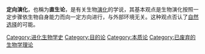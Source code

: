 {{expand|time=2015-06-04T10:09:34+00:00}}
{{unreferenced|time=2015-06-04T10:09:34+00:00}}
'''定向演化'''，也稱为'''直生论'''，是有关生物[[演化|演化]]的学说，其基本观点是生物演化按照一定步骤依生物自身能力而向一定方向进行，与外部环境无关。这种观点否认了[[自然选择|自然选择]]的可能。

[[Category:进化生物学史|Category:进化生物学史]]
[[Category:目的论|Category:目的论]]
[[Category:本质论|Category:本质论]]
[[Category:已废弃的生物学理论|Category:已废弃的生物学理论]]